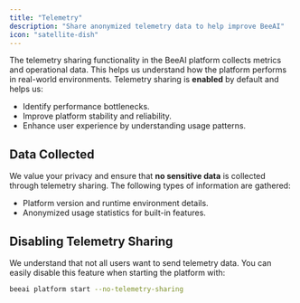 ```yaml
---
title: "Telemetry"
description: "Share anonymized telemetry data to help improve BeeAI"
icon: "satellite-dish"
---
```


The telemetry sharing functionality in the BeeAI platform collects metrics and operational data. This helps us understand how the platform performs in real-world environments. Telemetry sharing is **enabled** by default and helps us:

- Identify performance bottlenecks.
- Improve platform stability and reliability.
- Enhance user experience by understanding usage patterns.

## Data Collected

We value your privacy and ensure that **no sensitive data** is collected through telemetry sharing. The following types of information are gathered:

- Platform version and runtime environment details.
- Anonymized usage statistics for built-in features.

## Disabling Telemetry Sharing

We understand that not all users want to send telemetry data. You can easily disable this feature when starting the platform with:

```sh
beeai platform start --no-telemetry-sharing
```
